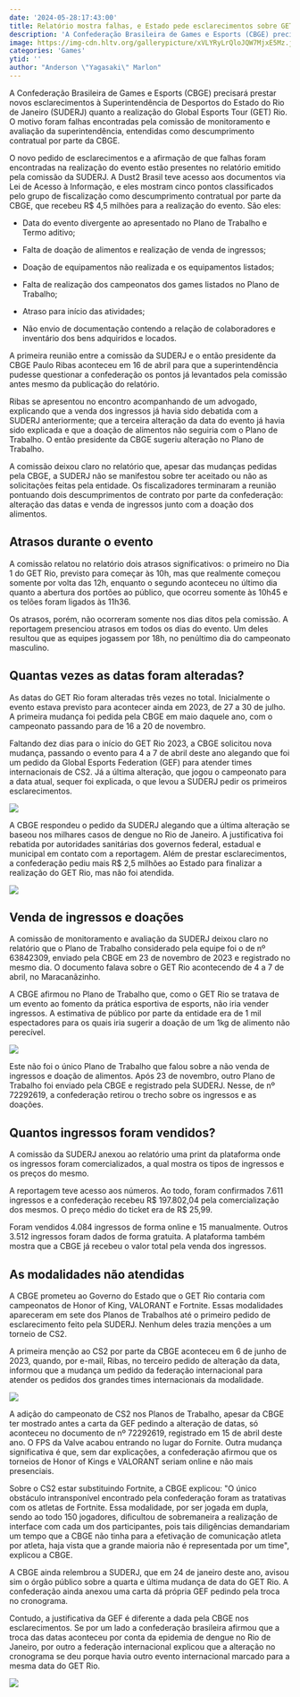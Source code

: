 ```yaml
---
date: '2024-05-28:17:43:00'
title: Relatório mostra falhas, e Estado pede esclarecimentos sobre GET Rio
description: 'A Confederação Brasileira de Games e Esports (CBGE) precisará prestar novos esclarecimentos à Superintendência de Desportos do Estado do Rio de Janeiro (SUDERJ) quanto a realização do Global Esports Tour (GET) Rio. O motivo foram falhas encontradas pela comissão de monitoramento e avaliação da superintendência, entendidas como descumprimento contratual por parte da CBGE.'
image: https://img-cdn.hltv.org/gallerypicture/xVLYRyLrQloJQW7MjxE5Mz.jpg?ixlib=java-2.1.0&w=1200&s=8c8f209752ab052171baf2af112a98dd
categories: 'Games'
ytid: ''
author: "Anderson \"Yagasaki\" Marlon"
---
```

A Confederação Brasileira de Games e Esports (CBGE) precisará prestar novos esclarecimentos à Superintendência de Desportos do Estado do Rio de Janeiro (SUDERJ) quanto a realização do Global Esports Tour (GET) Rio. O motivo foram falhas encontradas pela comissão de monitoramento e avaliação da superintendência, entendidas como descumprimento contratual por parte da CBGE.

O novo pedido de esclarecimentos e a afirmação de que falhas foram encontradas na realização do evento estão presentes no relatório emitido pela comissão da SUDERJ. A Dust2 Brasil teve acesso aos documentos via Lei de Acesso à Informação, e eles mostram cinco pontos classificados pelo grupo de fiscalização como descumprimento contratual por parte da CBGE, que recebeu R$ 4,5 milhões para a realização do evento. São eles:

- Data do evento divergente ao apresentado no Plano de Trabalho e Termo aditivo;

- Falta de doação de alimentos e realização de venda de ingressos;

- Doação de equipamentos não realizada e os equipamentos listados;

- Falta de realização dos campeonatos dos games listados no Plano de Trabalho;

- Atraso para início das atividades;

- Não envio de documentação contendo a relação de colaboradores e inventário dos bens adquiridos e locados.

A primeira reunião entre a comissão da SUDERJ e o então presidente da CBGE Paulo Ribas aconteceu em 16 de abril para que a superintendência pudesse questionar a confederação os pontos já levantados pela comissão antes mesmo da publicação do relatório.

Ribas se apresentou no encontro acompanhando de um advogado, explicando que a venda dos ingressos já havia sido debatida com a SUDERJ anteriormente; que a terceira alteração da data do evento já havia sido explicada e que a doação de alimentos não seguiria com o Plano de Trabalho. O então presidente da CBGE sugeriu alteração no Plano de Trabalho.

A comissão deixou claro no relatório que, apesar das mudanças pedidas pela CBGE, a SUDERJ não se manifestou sobre ter aceitado ou não as solicitações feitas pela entidade. Os fiscalizadores terminaram a reunião pontuando dois descumprimentos de contrato por parte da confederação: alteração das datas e venda de ingressos junto com a doação dos alimentos.

## Atrasos durante o evento
A comissão relatou no relatório dois atrasos significativos: o primeiro no Dia 1 do GET Rio, previsto para começar às 10h, mas que realmente começou somente por volta das 12h, enquanto o segundo aconteceu no último dia quanto a abertura dos portões ao público, que ocorreu somente às 10h45 e os telões foram ligados às 11h36.

Os atrasos, porém, não ocorreram somente nos dias ditos pela comissão. A reportagem presenciou atrasos em todos os dias do evento. Um deles resultou que as equipes jogassem por 18h, no penúltimo dia do campeonato masculino.

## Quantas vezes as datas foram alteradas?
As datas do GET Rio foram alteradas três vezes no total. Inicialmente o evento estava previsto para acontecer ainda em 2023, de 27 a 30 de julho. A primeira mudança foi pedida pela CBGE em maio daquele ano, com o campeonato passando para de 16 a 20 de novembro.

Faltando dez dias para o início do GET Rio 2023, a CBGE solicitou nova mudança, passando o evento para 4 a 7 de abril deste ano alegando que foi um pedido da Global Esports Federation (GEF) para atender times internacionais de CS2. Já a última alteração, que jogou o campeonato para a data atual, sequer foi explicada, o que levou a SUDERJ pedir os primeiros esclarecimentos.

![](https://img-cdn.hltv.org/gallerypicture/wjDP3qRMQQPh05Fk-vWUJD.jpg?ixlib=java-2.1.0&w=1200&s=6bf3cfdf0615dd209f72548aff56dd7d)

A CBGE respondeu o pedido da SUDERJ alegando que a última alteração se baseou nos milhares casos de dengue no Rio de Janeiro. A justificativa foi rebatida por autoridades sanitárias dos governos federal, estadual e municipal em contato com a reportagem. Além de prestar esclarecimentos, a confederação pediu mais R$ 2,5 milhões ao Estado para finalizar a realização do GET Rio, mas não foi atendida.

![](https://img-cdn.hltv.org/gallerypicture/2D3OByhcH0RGa2sypID3wC.jpg?ixlib=java-2.1.0&w=1200&s=85d427af17ffbce8c058e262bea49cc8)

## Venda de ingressos e doações
A comissão de monitoramento e avaliação da SUDERJ deixou claro no relatório que o Plano de Trabalho considerado pela equipe foi o de nº 63842309, enviado pela CBGE em 23 de novembro de 2023 e registrado no mesmo dia. O documento falava sobre o GET Rio acontecendo de 4 a 7 de abril, no Maracanãzinho.

A CBGE afirmou no Plano de Trabalho que, como o GET Rio se tratava de um evento ao fomento da prática esportiva de esports, não iria vender ingressos. A estimativa de público por parte da entidade era de 1 mil espectadores para os quais iria sugerir a doação de um 1kg de alimento não perecível.

![](https://img-cdn.hltv.org/gallerypicture/T7YqHTzinT-sCubR4Rn2ED.jpg?ixlib=java-2.1.0&w=1200&s=724693f30077d70b00a6f0833d42f8b2)

Este não foi o único Plano de Trabalho que falou sobre a não venda de ingressos e doação de alimentos. Após 23 de novembro, outro Plano de Trabalho foi enviado pela CBGE e registrado pela SUDERJ. Nesse, de nº 72292619, a confederação retirou o trecho sobre os ingressos e as doações.

## Quantos ingressos foram vendidos?
A comissão da SUDERJ anexou ao relatório uma print da plataforma onde os ingressos foram comercializados, a qual mostra os tipos de ingressos e os preços do mesmo.

A reportagem teve acesso aos números. Ao todo, foram confirmados 7.611 ingressos e a confederação recebeu R$ 197.802,04 pela comercialização dos mesmos. O preço médio do ticket era de R$ 25,99.

Foram vendidos 4.084 ingressos de forma online e 15 manualmente. Outros 3.512 ingressos foram dados de forma gratuita. A plataforma também mostra que a CBGE já recebeu o valor total pela venda dos ingressos.

## As modalidades não atendidas
A CBGE prometeu ao Governo do Estado que o GET Rio contaria com campeonatos de Honor of King, VALORANT e Fortnite. Essas modalidades apareceram em sete dos Planos de Trabalhos até o primeiro pedido de esclarecimento feito pela SUDERJ. Nenhum deles trazia menções a um torneio de CS2.

A primeira menção ao CS2 por parte da CBGE aconteceu em 6 de junho de 2023, quando, por e-mail, Ribas, no terceiro pedido de alteração da data, informou que a mudança um pedido da federação internacional para atender os pedidos dos grandes times internacionais da modalidade.

![](https://img-cdn.hltv.org/gallerypicture/lqzz5K5jVS-4pnzTzV6STr.jpg?ixlib=java-2.1.0&w=1200&s=595de10abc73aa36320621690745f47a)

A adição do campeonato de CS2 nos Planos de Trabalho, apesar da CBGE ter mostrado antes a carta da GEF pedindo a alteração de datas, só aconteceu no documento de nº 72292619, registrado em 15 de abril deste ano. O FPS da Valve acabou entrando no lugar do Fornite. Outra mudança significativa é que, sem dar explicações, a confederação afirmou que os torneios de Honor of Kings e VALORANT seriam online e não mais presenciais.

Sobre o CS2 estar substituindo Fortnite, a CBGE explicou: "O único obstáculo intransponível encontrado pela confederação foram as tratativas com os atletas de Fortnite. Essa modalidade, por ser jogada em dupla, sendo ao todo 150 jogadores, dificultou de sobremaneira a realização de interface com cada um dos participantes, pois tais diligências demandariam um tempo que a CBGE não tinha para a efetivação de comunicação atleta por atleta, haja vista que a grande maioria não é representada por um time", explicou a CBGE.

A CBGE ainda relembrou a SUDERJ, que em 24 de janeiro deste ano, avisou sim o órgão público sobre a quarta e última mudança de data do GET Rio. A confederação ainda anexou uma carta dá própria GEF pedindo pela troca no cronograma.

Contudo, a justificativa da GEF é diferente a dada pela CBGE nos esclarecimentos. Se por um lado a confederação brasileira afirmou que a troca das datas aconteceu por conta da epidemia de dengue no Rio de Janeiro, por outro a federação internacional explicou que a alteração no cronograma se deu porque havia outro evento internacional marcado para a mesma data do GET Rio.

![](https://img-cdn.hltv.org/gallerypicture/wjDP3qRMQQPh05Fk-vWUJD.jpg?ixlib=java-2.1.0&w=1200&s=6bf3cfdf0615dd209f72548aff56dd7d)
